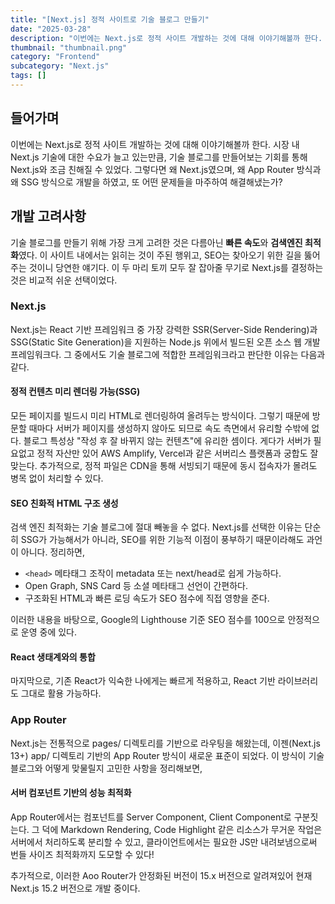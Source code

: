 ```yaml
---
title: "[Next.js] 정적 사이트로 기술 블로그 만들기"
date: "2025-03-28"
description: "이번에는 Next.js로 정적 사이트 개발하는 것에 대해 이야기해볼까 한다. 시장 내 Next.js 기술에 대한 수요가 늘고 있는만큼, 기술 블로그를 만들어보는 기회를 통해 Next.js와 조금 친해질 수 있었다. 그렇다면 왜 Next.js였으며, 왜 App Router 방식과 왜 SSG 방식으로 개발을 하였고, 또 어떤 문제들을 마주하여 해결해냈는가?"
thumbnail: "thumbnail.png"
category: "Frontend"
subcategory: "Next.js"
tags: []
---
```


## 들어가며

이번에는 Next.js로 정적 사이트 개발하는 것에 대해 이야기해볼까 한다. 시장 내 Next.js 기술에 대한 수요가 늘고 있는만큼, 기술 블로그를 만들어보는 기회를 통해 Next.js와 조금 친해질 수 있었다. 그렇다면 왜 Next.js였으며, 왜 App Router 방식과 왜 SSG 방식으로 개발을 하였고, 또 어떤 문제들을 마주하여 해결해냈는가?

## 개발 고려사항

기술 블로그를 만들기 위해 가장 크게 고려한 것은 다름아닌 **빠른 속도**와 **검색엔진 최적화**였다. 이 사이트 내에서는 읽히는 것이 주된 행위고, SEO는 찾아오기 위한 길을 뚫어주는 것이니 당연한 얘기다. 이 두 마리 토끼 모두 잘 잡아줄 무기로 Next.js를 결정하는 것은 비교적 쉬운 선택이었다.

### Next.js

Next.js는 React 기반 프레임워크 중 가장 강력한 SSR(Server-Side Rendering)과 SSG(Static Site Generation)을 지원하는 Node.js 위에서 빌드된 오픈 소스 웹 개발 프레임워크다. 그 중에서도 기술 블로그에 적합한 프레임워크라고 판단한 이유는 다음과 같다.

#### 정적 컨텐츠 미리 렌더링 가능(SSG)

모든 페이지를 빌드시 미리 HTML로 렌더링하여 올려두는 방식이다. 그렇기 때문에 방문할 때마다 서버가 페이지를 생성하지 않아도 되므로 속도 측면에서 유리할 수밖에 없다. 블로그 특성상 "작성 후 잘 바뀌지 않는 컨텐츠"에 유리한 셈이다. 게다가 서버가 필요없고 정적 자산만 있어 AWS Amplify, Vercel과 같은 서버리스 플랫폼과 궁합도 잘맞는다. 추가적으로, 정적 파일은 CDN을 통해 서빙되기 때문에 동시 접속자가 몰려도 병목 없이 처리할 수 있다.

#### SEO 친화적 HTML 구조 생성

검색 엔진 최적화는 기술 블로그에 절대 빼놓을 수 없다. Next.js를 선택한 이유는 단순히 SSG가 가능해서가 아니라, SEO를 위한 기능적 이점이 풍부하기 때문이라해도 과언이 아니다. 정리하면,

- `<head>` 메타태그 조작이 metadata 또는 next/head로 쉽게 가능하다.
- Open Graph, SNS Card 등 소셜 메타태그 선언이 간편하다.
- 구조화된 HTML과 빠른 로딩 속도가 SEO 점수에 직접 영향을 준다.

이러한 내용을 바탕으로, Google의 Lighthouse 기준 SEO 점수를 100으로 안정적으로 운영 중에 있다.

#### React 생태계와의 통합

마지막으로, 기존 React가 익숙한 나에게는 빠르게 적용하고, React 기반 라이브러리도 그대로 활용 가능하다.

### App Router

Next.js는 전통적으로 pages/ 디렉토리를 기반으로 라우팅을 해왔는데, 이젠(Next.js 13+) app/ 디렉토리 기반의 App Router 방식이 새로운 표준이 되었다. 이 방식이 기술 블로그와 어떻게 맞물릴지 고민한 사항을 정리해보면,

#### 서버 컴포넌트 기반의 성능 최적화

App Router에서는 컴포넌트를 Server Component, Client Component로 구분짓는다. 그 덕에 Markdown Rendering, Code Highlight 같은 리소스가 무거운 작업은 서버에서 처리하도록 분리할 수 있고, 클라이언트에서는 필요한 JS만 내려보냄으로써 번들 사이즈 최적화까지 도모할 수 있다!

추가적으로, 이러한 Aoo Router가 안정화된 버전이 15.x 버전으로 알려져있어 현재 Next.js 15.2 버전으로 개발 중이다.

